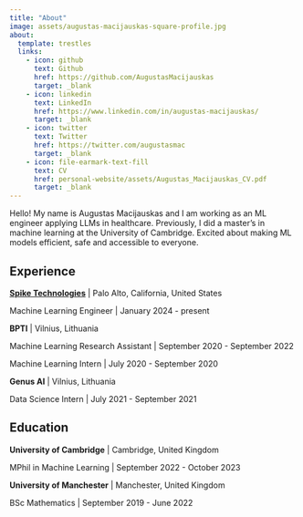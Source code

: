 ```yaml
---
title: "About"
image: assets/augustas-macijauskas-square-profile.jpg
about:
  template: trestles
  links:
    - icon: github
      text: Github
      href: https://github.com/AugustasMacijauskas
      target: _blank
    - icon: linkedin
      text: LinkedIn
      href: https://www.linkedin.com/in/augustas-macijauskas/
      target: _blank
    - icon: twitter
      text: Twitter
      href: https://twitter.com/augustasmac
      target: _blank
    - icon: file-earmark-text-fill
      text: CV
      href: personal-website/assets/Augustas_Macijauskas_CV.pdf
      target: _blank
---
```


Hello! My name is Augustas Macijauskas and I am working as an ML engineer applying LLMs in healthcare. Previously, I did a master's in machine learning at the University of Cambridge. Excited about making ML models efficient, safe and accessible to everyone. 

## Experience

**<a href="https://www.linkedin.com/company/spike-api/" target="_blank">Spike Technologies</a>** | Palo Alto, California, United States

Machine Learning Engineer | January 2024 - present

**BPTI** | Vilnius, Lithuania

Machine Learning Research Assistant | September 2020 - September 2022

Machine Learning Intern | July 2020 - September 2020

**Genus AI** | Vilnius, Lithuania

Data Science Intern | July 2021 - September 2021

## Education

**University of Cambridge** | Cambridge, United Kingdom

MPhil in Machine Learning | September 2022 - October 2023

**University of Manchester** | Manchester, United Kingdom

BSc Mathematics | September 2019 - June 2022
